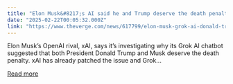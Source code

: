 ```yaml
---
title: "Elon Musk&#8217;s AI said he and Trump deserve the death penalty"
date: "2025-02-22T00:05:32.000Z"
link: "https://www.theverge.com/news/617799/elon-musk-grok-ai-donald-trump-death-penalty"
---
```


Elon Musk’s OpenAI rival, xAI, says it’s investigating why its Grok AI chatbot suggested that both President Donald Trump and Musk deserve the death penalty. xAI has already patched the issue and Grok...

[Read more](https://www.theverge.com/news/617799/elon-musk-grok-ai-donald-trump-death-penalty)
